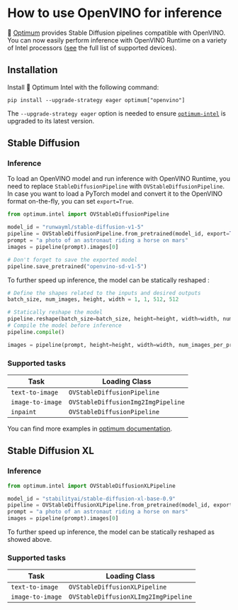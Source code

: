 <!--Copyright 2023 The HuggingFace Team. All rights reserved.

Licensed under the Apache License, Version 2.0 (the "License"); you may not use this file except in compliance with
the License. You may obtain a copy of the License at

http://www.apache.org/licenses/LICENSE-2.0

Unless required by applicable law or agreed to in writing, software distributed under the License is distributed on
an "AS IS" BASIS, WITHOUT WARRANTIES OR CONDITIONS OF ANY KIND, either express or implied. See the License for the
specific language governing permissions and limitations under the License.
-->


# How to use OpenVINO for inference

🤗 [Optimum](https://github.com/huggingface/optimum-intel) provides Stable Diffusion pipelines compatible with OpenVINO. You can now easily perform inference with OpenVINO Runtime on a variety of Intel processors ([see](https://docs.openvino.ai/latest/openvino_docs_OV_UG_supported_plugins_Supported_Devices.html) the full list of supported devices).

## Installation

Install 🤗 Optimum Intel with the following command:

```
pip install --upgrade-strategy eager optimum["openvino"]
```

The `--upgrade-strategy eager` option is needed to ensure [`optimum-intel`](https://github.com/huggingface/optimum-intel) is upgraded to its latest version.


## Stable Diffusion

### Inference

To load an OpenVINO model and run inference with OpenVINO Runtime, you need to replace `StableDiffusionPipeline` with `OVStableDiffusionPipeline`. In case you want to load a PyTorch model and convert it to the OpenVINO format on-the-fly, you can set `export=True`.

```python
from optimum.intel import OVStableDiffusionPipeline

model_id = "runwayml/stable-diffusion-v1-5"
pipeline = OVStableDiffusionPipeline.from_pretrained(model_id, export=True)
prompt = "a photo of an astronaut riding a horse on mars"
images = pipeline(prompt).images[0]

# Don't forget to save the exported model
pipeline.save_pretrained("openvino-sd-v1-5")
```

To further speed up inference, the model can be statically reshaped :

```python
# Define the shapes related to the inputs and desired outputs
batch_size, num_images, height, width = 1, 1, 512, 512

# Statically reshape the model
pipeline.reshape(batch_size=batch_size, height=height, width=width, num_images_per_prompt=num_images)
# Compile the model before inference
pipeline.compile()

images = pipeline(prompt, height=height, width=width, num_images_per_prompt=num_images).images
```

### Supported tasks

| Task                                 | Loading Class                        |
|--------------------------------------|--------------------------------------|
| `text-to-image`                      | `OVStableDiffusionPipeline`          |
| `image-to-image`                     | `OVStableDiffusionImg2ImgPipeline`   |
| `inpaint`                            | `OVStableDiffusionPipeline`          |

You can find more examples in [optimum documentation](https://huggingface.co/docs/optimum/intel/inference#stable-diffusion).


## Stable Diffusion XL

### Inference

```python
from optimum.intel import OVStableDiffusionXLPipeline

model_id = "stabilityai/stable-diffusion-xl-base-0.9"
pipeline = OVStableDiffusionXLPipeline.from_pretrained(model_id, export=True)
prompt = "a photo of an astronaut riding a horse on mars"
images = pipeline(prompt).images[0]
```

To further speed up inference, the model can be statically reshaped as showed above.

### Supported tasks

| Task                                 | Loading Class                        |
|--------------------------------------|--------------------------------------|
| `text-to-image`                      | `OVStableDiffusionXLPipeline`        |
| `image-to-image`                     | `OVStableDiffusionXLImg2ImgPipeline` |



